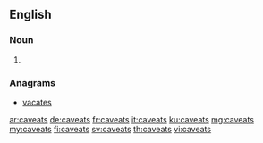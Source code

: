 ==English==

===Noun===
{{head|en|noun plural form}}

# {{plural of|caveat|lang=en}}

===Anagrams===
* [[vacates#English|vacates]]

[[ar:caveats]]
[[de:caveats]]
[[fr:caveats]]
[[it:caveats]]
[[ku:caveats]]
[[mg:caveats]]
[[my:caveats]]
[[fi:caveats]]
[[sv:caveats]]
[[th:caveats]]
[[vi:caveats]]